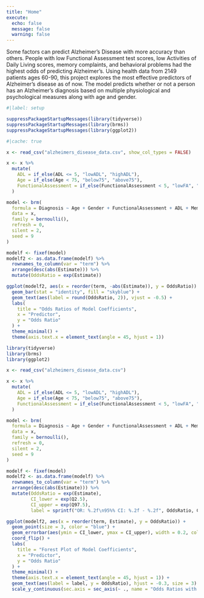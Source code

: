 ```yaml
---
title: "Home"
execute: 
  echo: false
  message: false
  warning: false
---
```


Some factors can predict Alzheimer's Disease with more accuracy than others. People with low Functional Assessment test scores, low Activities of Daily Living scores, memory complaints, and behavioral problems had the highest odds of predicting Alzheimer's. Using health data from 2149 patients ages 60-90, this project explores the most effective predictors of Alzheimer's disease as of now. The model predicts whether or not a person has an Alzheimer's diagnosis based on multiple physiological and psychological measures along with age and gender.





```r
#|label: setup

suppressPackageStartupMessages(library(tidyverse))
suppressPackageStartupMessages(library(brms))
suppressPackageStartupMessages(library(ggplot2))

```


```r
#|cache: true

x <- read_csv("alzheimers_disease_data.csv", show_col_types = FALSE)

x <- x %>%
  mutate(
    ADL = if_else(ADL <= 5, "lowADL", "highADL"),    
    Age = if_else(Age < 75, "below75", "above75"),
    FunctionalAssessment = if_else(FunctionalAssessment < 5, "lowFA", "highFA")
  )

model <- brm(
  formula = Diagnosis ~ Age + Gender + FunctionalAssessment + ADL + MemoryComplaints + BehavioralProblems,
  data = x,
  family = bernoulli(),
  refresh = 0,
  silent = 2,
  seed = 9
)

modelf <- fixef(model)
modelf2 <- as.data.frame(modelf) %>%
  rownames_to_column(var = "term") %>%
  arrange(desc(abs(Estimate))) %>%
  mutate(OddsRatio = exp(Estimate))

ggplot(modelf2, aes(x = reorder(term, -abs(Estimate)), y = OddsRatio)) +
  geom_bar(stat = "identity", fill = "skyblue") +
  geom_text(aes(label = round(OddsRatio, 2)), vjust = -0.5) +
  labs(
    title = "Odds Ratios of Model Coefficients",
    x = "Predictor",
    y = "Odds Ratio"
  ) +
  theme_minimal() +
  theme(axis.text.x = element_text(angle = 45, hjust = 1))

```

```r

library(tidyverse)
library(brms)
library(ggplot2)

x <- read_csv("alzheimers_disease_data.csv")

x <- x %>%
  mutate(
    ADL = if_else(ADL <= 5, "lowADL", "highADL"),    
    Age = if_else(Age < 75, "below75", "above75"),
    FunctionalAssessment = if_else(FunctionalAssessment < 5, "lowFA", "highFA")
  )

model <- brm(
  formula = Diagnosis ~ Age + Gender + FunctionalAssessment + ADL + MemoryComplaints + BehavioralProblems,
  data = x,
  family = bernoulli(),
  refresh = 0,
  silent = 2,
  seed = 9
)

modelf <- fixef(model)
modelf2 <- as.data.frame(modelf) %>%
  rownames_to_column(var = "term") %>%
  arrange(desc(abs(Estimate))) %>%
  mutate(OddsRatio = exp(Estimate),
         CI_lower = exp(Q2.5),
         CI_upper = exp(Q97.5),
         label = sprintf("OR: %.2f\n95%% CI: %.2f - %.2f", OddsRatio, CI_lower, CI_upper))

ggplot(modelf2, aes(x = reorder(term, Estimate), y = OddsRatio)) +
  geom_point(size = 3, color = "blue") +
  geom_errorbar(aes(ymin = CI_lower, ymax = CI_upper), width = 0.2, color = "blue") +
  coord_flip() +
  labs(
    title = "Forest Plot of Model Coefficients",
    x = "Predictor",
    y = "Odds Ratio"
  ) +
  theme_minimal() +
  theme(axis.text.x = element_text(angle = 45, hjust = 1)) +
  geom_text(aes(label = label, y = OddsRatio), hjust = -0.3, size = 3) +
  scale_y_continuous(sec.axis = sec_axis(~ ., name = "Odds Ratios with 95% CI"))
```

